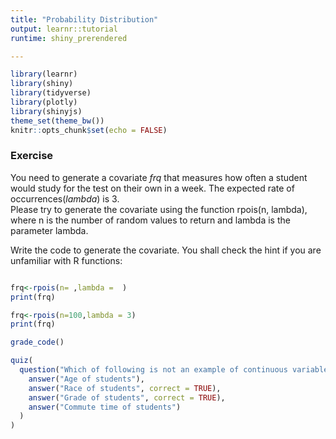 ```yaml
---
title: "Probability Distribution"
output: learnr::tutorial
runtime: shiny_prerendered

---
```


```r
library(learnr)
library(shiny)
library(tidyverse)
library(plotly)
library(shinyjs)
theme_set(theme_bw())
knitr::opts_chunk$set(echo = FALSE)
```
### Exercise

You need to generate a covariate *frq* that measures how often a student would study for the test on their own in a week. The expected rate of occurrences($lambda$) is 3.       
Please try to generate the covariate using the function rpois(n, lambda), where n is the number of random values to return and lambda is the parameter lambda.

Write the code to generate the covariate. You shall check the hint if you are unfamiliar with R functions:

```r

```

```r
frq<-rpois(n= ,lambda =  )
print(frq)
```

```r
frq<-rpois(n=100,lambda = 3)
print(frq)
```
 
```r
grade_code()
```

```r
quiz(
  question("Which of following is not an example of continuous variable  :",
    answer("Age of students"),
    answer("Race of students", correct = TRUE),
    answer("Grade of students", correct = TRUE),
    answer("Commute time of students")
  )
)
```
